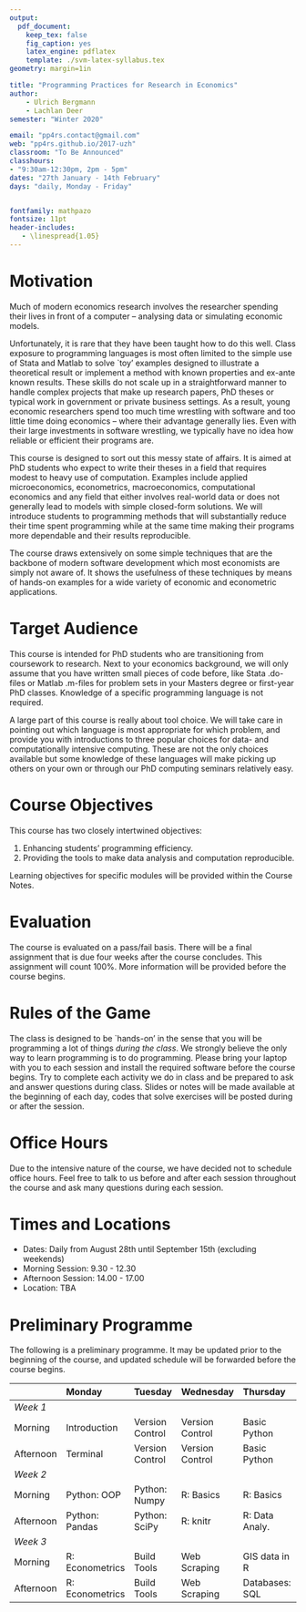 ```yaml
---
output:
  pdf_document:
    keep_tex: false
    fig_caption: yes
    latex_engine: pdflatex
    template: ./svm-latex-syllabus.tex
geometry: margin=1in

title: "Programming Practices for Research in Economics"
author:
    - Ulrich Bergmann
    - Lachlan Deer
semester: "Winter 2020"

email: "pp4rs.contact@gmail.com"
web: "pp4rs.github.io/2017-uzh"
classroom: "To Be Announced"
classhours:
- "9:30am-12:30pm, 2pm - 5pm"
dates: "27th January - 14th February"
days: "daily, Monday - Friday"


fontfamily: mathpazo
fontsize: 11pt
header-includes:
   - \linespread{1.05}
---
```



# Motivation

Much of modern economics research involves the researcher spending their lives in front of a computer -- analysing data or simulating economic models.

Unfortunately, it is rare that they have been taught how to do this well.
Class exposure to programming languages is most often limited to the simple use of Stata and Matlab to solve `toy' examples designed to illustrate a theoretical result or implement a method with known properties and ex-ante known results.
These skills do not scale up in a straightforward manner to handle complex projects that make up research papers, PhD theses or typical work in government or private business settings.
As a result, young economic researchers spend too much time wrestling with software and too little time doing economics -- where their advantage generally lies.
Even with their large investments in software wrestling, we typically have no idea how reliable or efficient their programs are.

This course is designed to sort out this messy state of affairs.
It is aimed at PhD students who expect to write their theses in a field that requires modest to heavy use of computation.
Examples include applied microeconomics, econometrics, macroeconomics, computational economics and any field that either involves real-world data or  does not generally lead to models with simple closed-form solutions.
We will introduce students to programming methods that will substantially reduce their time spent programming while at the same time making their programs more dependable and their results reproducible.

The course draws extensively on some simple techniques that are the backbone of modern software development which most economists
are simply not aware of.
It shows the usefulness of these techniques by means of hands-on examples for a wide variety of economic and econometric applications.

# Target Audience

This course is intended for PhD students who are transitioning from coursework to research.
Next to your economics background, we will only assume that you have written small pieces of code before, like Stata .do-files or Matlab .m-files for problem sets in your Masters degree or first-year PhD classes.
Knowledge of a specific programming language is not required.

A large part of this course is really about tool choice.
We will take care in pointing out which language is most appropriate for which problem, and provide you with introductions to three popular choices for data- and computationally intensive computing.
These are not the only choices available but some knowledge of these languages will make picking up others on your own or through our PhD computing seminars relatively easy.

#  Course Objectives
This course has two closely intertwined objectives:

1. Enhancing students' programming efficiency.
2. Providing the tools to make data analysis and computation reproducible.

Learning objectives for specific modules will be provided within the Course Notes.

# Evaluation

The course is evaluated on a pass/fail basis. There will be a final assignment that is due four weeks after the course concludes. This assignment will count 100\%. More information will be provided before the course begins.

# Rules of the Game

The class is designed to be `hands-on' in the sense that you will be programming a lot of things *during the class*.
We strongly believe the only way to learn programming is to do programming.
Please bring your laptop with you to each session and install the required software before the course begins.
Try to complete each activity we do in class and be prepared to ask and answer questions during class.
Slides or notes will be made available at the beginning of each day, codes that solve exercises will be posted during or after the session.

# Office Hours

Due to the intensive nature of the course, we have decided not to schedule office hours.
Feel free to talk to us before and after each session throughout the course and ask many questions during each session.


# Times and Locations

* Dates: Daily from August 28th until September 15th (excluding weekends)
* Morning Session: 9.30 - 12.30
* Afternoon Session: 14.00 - 17.00
* Location: TBA

# Preliminary Programme

The following is a preliminary programme.
It may be updated prior to the beginning of the course, and updated schedule will be forwarded before the course begins.

              Monday            Tuesday           Wednesday         Thursday         Friday
  ----------- ----------------- ----------------- ----------------- ---------------- ---------------
  *Week 1*
  Morning     Introduction      Version Control   Version Control   Basic Python     Basic Python
  Afternoon   Terminal          Version Control   Version Control   Basic Python     Basic Python
  *Week 2*
  Morning     Python: OOP       Python: Numpy     R: Basics         R: Basics        R: Plotting
  Afternoon   Python: Pandas    Python: SciPy     R: knitr          R: Data Analy.   Advanced R
  *Week 3*
  Morning     R: Econometrics   Build Tools       Web Scraping      GIS data in R    Clean Code
  Afternoon   R: Econometrics   Build Tools       Web Scraping      Databases: SQL   Code Optimiz.
